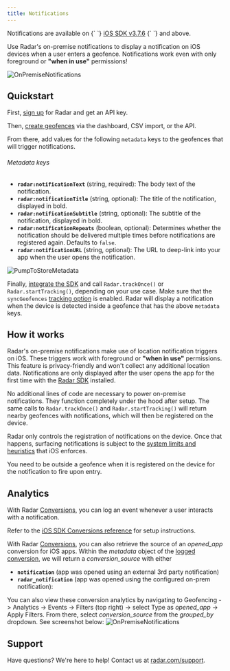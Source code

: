 ```yaml
---
title: Notifications
---
```



<Alert alertType="info">
  Notifications are available on {` `}
  <a href="https://github.com/radarlabs/radar-sdk-ios/releases/tag/3.7.6">iOS SDK v3.7.6</a>
  {` `} and above.
</Alert>

Use Radar's on-premise notifications to display a notification on iOS devices when a user enters a geofence. Notifications work even with only foreground or <b>"when in use"</b> permissions!

![OnPremiseNotifications](/img/notifications/on_premise_notifications.png)

## Quickstart

First, [sign up](https://radar.com/signup) for Radar and get an API key.

Then, [create geofences](/geofences#create-geofences) via the dashboard, CSV import, or the API.

From there, add values for the following `metadata` keys to the geofences that will trigger notifications.

###### Metadata keys
- **`radar:notificationText`** (string, required): The body text of the notification.
- **`radar:notificationTitle`** (string, optional): The title of the notification, displayed in bold.
- **`radar:notificationSubtitle`** (string, optional): The subtitle of the notification, displayed in bold.
- **`radar:notificationRepeats`** (boolean, optional): Determines whether the notification should be delivered multiple times before notifications are registered again. Defaults to `false`.
- **`radar:notificationURL`** (string, optional): The URL to deep-link into your app when the user opens the notification.

![PumpToStoreMetadata](/img/notifications/pump_to_store_metadata.png)

Finally, [integrate the SDK](/sdk/ios) and call `Radar.trackOnce()` or `Radar.startTracking()`, depending on your use case. Make sure that the `syncGeofences` [tracking option](/sdk/tracking#ios) is enabled. Radar will display a notification when the device is detected inside a geofence that has the above `metadata` keys.

## How it works

Radar's on-premise notifications make use of location notification triggers on iOS. These triggers work with foreground or <b>"when in use"</b> permissions. This feature is privacy-friendly and won't collect any additional location data. Notifications are only displayed after the user opens the app for the first time with the [Radar SDK](/documentation/sdk) installed.

No additional lines of code are necessary to power on-premise notifications. They function completely under the hood after setup. The same calls to `Radar.trackOnce()` and `Radar.startTracking()` will return nearby geofences with notifications, which will then be registered on the device.

Radar only controls the registration of notifications on the device. Once that happens, surfacing notifications is subject to the [system limits and heuristics](https://developer.apple.com/documentation/usernotifications/unlocationnotificationtrigger#overview) that iOS enforces.

<Alert alertType="info">
  You need to be outside a geofence when it is registered on the device for the notification to fire upon entry.
</Alert>

## Analytics

With Radar [Conversions](/api#log-a-conversion), you can log an event whenever a user interacts with a notification.

Refer to the [iOS SDK Conversions reference](/sdk/ios#conversions) for setup instructions.

With Radar [Conversions](/api#log-a-conversion), you can also retrieve the source of an *opened_app* conversion for iOS apps. Within the *metadata* object of the [logged conversion](/sdk/ios#conversions), we will return a *conversion_source* with either 
- **`notification`** (app was opened using an external 3rd party notification) 
- **`radar_notification`** (app was opened using the configured on-prem notification): 


You can also view these conversion analytics by navigating to Geofencing -> Analytics -> Events -> Filters (top right) -> select Type as *opened_app* -> Apply Filters. From there, select *conversion_source* from the *grouped_by* dropdown. See screenshot below: 
![OnPremiseNotifications](/img/notifications/conversion_source_analytics.png)

## Support

Have questions? We're here to help! Contact us at [radar.com/support](https://radar.com/support).
